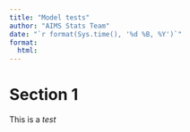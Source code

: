 ```yaml
---
title: "Model tests"
author: "AIMS Stats Team"
date: "`r format(Sys.time(), '%d %B, %Y')`"
format:
  html:
---
```


# Section 1
This is a _test_
